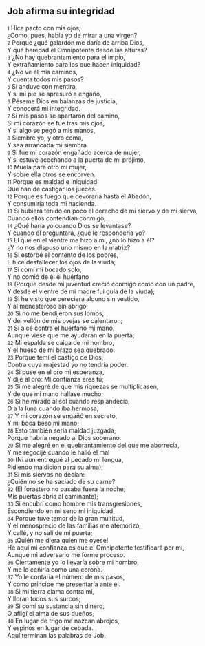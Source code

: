 == Job afirma su integridad ==

{{anchor|1}} <small>1</small> Hice pacto con mis ojos;<br>
¿Cómo, pues, había yo de mirar a una virgen?<br>
{{anchor|2}} <small>2</small> Porque ¿qué galardón me daría de arriba Dios,<br>
Y qué heredad el Omnipotente desde las alturas?<br>
{{anchor|3}} <small>3</small> ¿No hay quebrantamiento para el impío,<br>
Y extrañamiento para los que hacen iniquidad?<br>
{{anchor|4}} <small>4</small> ¿No ve él mis caminos,<br>
Y cuenta todos mis pasos?<br>
{{anchor|5}} <small>5</small> Si anduve con mentira,<br>
Y si mi pie se apresuró a engaño,<br>
{{anchor|6}} <small>6</small> Péseme Dios en balanzas de justicia,<br>
Y conocerá mi integridad.<br>
{{anchor|7}} <small>7</small> Si mis pasos se apartaron del camino,<br>
Si mi corazón se fue tras mis ojos,<br>
Y si algo se pegó a mis manos,<br>
{{anchor|8}} <small>8</small> Siembre yo, y otro coma,<br>
Y sea arrancada mi siembra.<br>
{{anchor|9}} <small>9</small> Si fue mi corazón engañado acerca de mujer,<br>
Y si estuve acechando a la puerta de mi prójimo,<br>
{{anchor|10}} <small>10</small> Muela para otro mi mujer,<br>
Y sobre ella otros se encorven.<br>
{{anchor|11}} <small>11</small> Porque es maldad e iniquidad<br>
Que han de castigar los jueces.<br>
{{anchor|12}} <small>12</small> Porque es fuego que devoraría hasta el Abadón,<br>
Y consumiría toda mi hacienda.<br>
{{anchor|13}} <small>13</small> Si hubiera tenido en poco el derecho de mi siervo y de mi sierva,<br>
Cuando ellos contendían conmigo,<br>
{{anchor|14}} <small>14</small> ¿Qué haría yo cuando Dios se levantase?<br>
Y cuando él preguntara, ¿qué le respondería yo?<br>
{{anchor|15}} <small>15</small> El que en el vientre me hizo a mí, ¿no lo hizo a él?<br>
¿Y no nos dispuso uno mismo en la matriz?<br>
{{anchor|16}} <small>16</small> Si estorbé el contento de los pobres,<br>
E hice desfallecer los ojos de la viuda;<br>
{{anchor|17}} <small>17</small> Si comí mi bocado solo,<br>
Y no comió de él el huérfano<br>
{{anchor|18}} <small>18</small> (Porque desde mi juventud creció conmigo como con un padre,<br>
Y desde el vientre de mi madre fui guía de la viuda);<br>
{{anchor|19}} <small>19</small> Si he visto que pereciera alguno sin vestido,<br>
Y al menesteroso sin abrigo;<br>
{{anchor|20}} <small>20</small> Si no me bendijeron sus lomos,<br>
Y del vellón de mis ovejas se calentaron;<br>
{{anchor|21}} <small>21</small> Si alcé contra el huérfano mi mano,<br>
Aunque viese que me ayudaran en la puerta;<br>
{{anchor|22}} <small>22</small> Mi espalda se caiga de mi hombro,<br>
Y el hueso de mi brazo sea quebrado.<br>
{{anchor|23}} <small>23</small> Porque temí el castigo de Dios,<br>
Contra cuya majestad yo no tendría poder.<br>
{{anchor|24}} <small>24</small> Si puse en el oro mi esperanza,<br>
Y dije al oro: Mi confianza eres tú;<br>
{{anchor|25}} <small>25</small> Si me alegré de que mis riquezas se multiplicasen,<br>
Y de que mi mano hallase mucho;<br>
{{anchor|26}} <small>26</small> Si he mirado al sol cuando resplandecía,<br>
O a la luna cuando iba hermosa,<br>
{{anchor|27}} <small>27</small> Y mi corazón se engañó en secreto,<br>
Y mi boca besó mi mano;<br>
{{anchor|28}} <small>28</small> Esto también sería maldad juzgada;<br>
Porque habría negado al Dios soberano.<br>
{{anchor|29}} <small>29</small> Si me alegré en el quebrantamiento del que me aborrecía,<br>
Y me regocijé cuando le halló el mal<br>
{{anchor|30}} <small>30</small> (Ni aun entregué al pecado mi lengua,<br>
Pidiendo maldición para su alma);<br>
{{anchor|31}} <small>31</small> Si mis siervos no decían:<br>
¿Quién no se ha saciado de su carne?<br>
{{anchor|32}} <small>32</small> (El forastero no pasaba fuera la noche;<br>
Mis puertas abría al caminante);<br>
{{anchor|33}} <small>33</small> Si encubrí como hombre mis transgresiones,<br>
Escondiendo en mi seno mi iniquidad,<br>
{{anchor|34}} <small>34</small> Porque tuve temor de la gran multitud,<br>
Y el menosprecio de las familias me atemorizó,<br>
Y callé, y no salí de mi puerta;<br>
{{anchor|35}} <small>35</small> ¡Quién me diera quien me oyese!<br>
He aquí mi confianza es que el Omnipotente testificará por mí,<br>
Aunque mi adversario me forme proceso.<br>
{{anchor|36}} <small>36</small> Ciertamente yo lo llevaría sobre mi hombro,<br>
Y me lo ceñiría como una corona.<br>
{{anchor|37}} <small>37</small> Yo le contaría el número de mis pasos,<br>
Y como príncipe me presentaría ante él.<br>
{{anchor|38}} <small>38</small> Si mi tierra clama contra mí,<br>
Y lloran todos sus surcos;<br>
{{anchor|39}} <small>39</small> Si comí su sustancia sin dinero,<br>
O afligí el alma de sus dueños,<br>
{{anchor|40}} <small>40</small> En lugar de trigo me nazcan abrojos,<br>
Y espinos en lugar de cebada.<br>
Aquí terminan las palabras de Job.<br>
